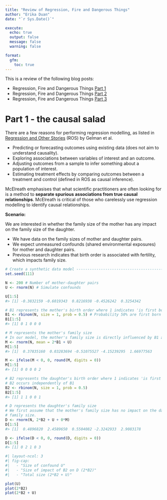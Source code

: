```yaml
---
title: "Review of Regression, Fire and Dangerous Things"
author: "Erika Duan"
date: "`r Sys.Date()`"

execute:
  echo: true
  output: false
  message: false
  warning: false

format:
  gfm:
    toc: true
---
```


This is a review of the following blog posts:    

+ Regression, Fire and Dangerous Things [Part 1](https://elevanth.org/blog/2021/06/15/regression-fire-and-dangerous-things-1-3/)   
+ Regression, Fire and Dangerous Things [Part 2](https://elevanth.org/blog/2021/06/21/regression-fire-and-dangerous-things-2-3/)   
+ Regression, Fire and Dangerous Things [Part 3](https://elevanth.org/blog/2021/06/29/regression-fire-and-dangerous-things-3-3/)  

# Part 1 - the causal salad    

There are a few reasons for performing regression modelling, as listed in [Regression and Other Stories](https://avehtari.github.io/ROS-Examples/) (ROS) by Gelman et al.   

+ Predicting or forecasting outcomes using existing data (does not aim to understand causality).  
+ Exploring associations between variables of interest and an outcome.  
+ Adjusting outcomes from a sample to infer something about a population of interest.  
+ Estimating treatment effects by comparing outcomes between a treatment and control (defined in ROS as causal inference).  

McElreath emphasises that what scientific practitioners are often looking for is a method to **separate spurious associations from true causal relationships**. McElreath is critical of those who carelessly use regression modelling to identify causal relationships.    

**Scenario:**    

We are interested in whether the family size of the mother has any impact on the family size of the daughter.  

+ We have data on the family sizes of mother and daughter pairs.  
+ We expect unmeasured confounds (shared environmental exposures) for mother and daughter pairs.  
+ Previous research indicates that birth order is associated with fertility, which impacts family size.  

```r
# Create a synthetic data model ------------------------------------------------
set.seed(111)

N <- 200 # Number of mother-daughter pairs
U <- rnorm(N) # Simulate confounds

U[1:5]
#> [1] -0.3832159 -0.6019343  0.8216938 -0.4526242  0.3254342

# B1 represents the mother's birth order where 1 indicates 'is first born'
B1 <- rbinom(N, size = 1, prob = 0.5) # Probability 50% are first born
B1[1:5]
#> [1] 0 1 0 0 0

# M represents the mother's family size
# In our model, the mother's family size is directly influenced by B1 and U
M <- rnorm(N, mean = 2*B1 + U) 
M[1:5]
#> [1]  0.37835160  0.03283694 -0.51075527 -4.15239295  1.66977563

M <- ifelse(M < 0, 0, round(M, digits = 0))
M[1:5]
#> [1] 0 0 0 0 2

# B2 represents the daughter's birth order where 1 indicates 'is first born' 
# B2 occurs independently of B1 
B2 <- rbinom(N, size = 1, prob = 0.5)
B2[1:5]
#> [1] 1 1 0 0 1 

# D represents the daughter's family size 
# We first assume that the mother's family size has no impact on the daughter's 
# family size.  
D <- rnorm(N, 2*B2 + U + 0*M) 
D[1:5]
#> [1]  0.4896820  2.4589650  0.5504082 -2.3242933  2.9083178  

D <- ifelse(D < 0, 0, round(D, digits = 0))
D[1:5]
#> [1] 0 2 1 0 3
```

```r
#| layout-ncol: 3
#| fig-cap: 
#|   - "Size of confound U"
#|   - "Size of impact of B2 on D (2*B2)"
#|   - "Total size (2*B2 + U)"

plot(U)
plot(2*B2)
plot(2*B2 + U)
```

